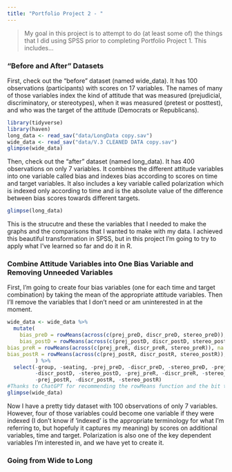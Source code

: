 ```yaml
---
title: "Portfolio Project 2 - "
---
```


> My goal in this project is to attempt to do (at least some of) the things that I did using SPSS prior to completing Portfolio Project 1. This includes...

### "Before and After" Datasets
First, check out the "before" dataset (named wide_data). It has 100 observations (participants) with scores on 17 variables. The names of many of those variables index the kind of attitude that was measured (prejudicial, discriminatory, or stereotypes), when it was measured (pretest or posttest), and who was the target of the attitude (Democrats or Republicans). 

```r
library(tidyverse)
library(haven)
long_data <- read_sav("data/LongData copy.sav")
wide_data <- read_sav("data/V.3 CLEANED DATA copy.sav")
glimpse(wide_data)
```

Then, check out the "after" dataset (named long_data). It has 400 observations on only 7 variables. It combines the different attitude variables into one variable called bias and indexes bias according to scores on time and target variables. It also includes a key variable called polarization which is indexed only according to time and is the absolute value of the difference between bias scores towards different targets.

```r
glimpse(long_data)
```

This is the strucutre and these the variables that I needed to make the graphs and the comparisons that I wanted to make with my data. I achieved this beautiful transformation in SPSS, but in this project I'm going to try to apply what I've learned so far and do it in R.

### Combine Attitude Variables into One Bias Variable and Removing Unneeded Variables
First, I'm going to create four bias variables (one for each time and target combination) by taking the mean of the appropriate attitude variables. Then I'll remove the variables that I don't need or am uninterested in at the moment.
```r
wide_data <- wide_data %>%
  mutate(
    bias_preD = rowMeans(across(c(prej_preD, discr_preD, stereo_preD)), na.rm = TRUE),
    bias_postD = rowMeans(across(c(prej_postD, discr_postD, stereo_postD)), na.rm = TRUE),
bias_preR = rowMeans(across(c(prej_preR, discr_preR, stereo_preR)), na.rm = TRUE),
bias_postR = rowMeans(across(c(prej_postR, discr_postR, stereo_postR)), na.rm = TRUE)
         ) %>% 
  select(-group, -seating, -prej_preD, -discr_preD, -stereo_preD, -prej_postD,
         -discr_postD, -stereo_postD, -prej_preR, -discr_preR, -stereo_preR,
         -prej_postR, -discr_postR, -stereo_postR)
#Thanks to ChatGPT for recommending the rowMeans function and the bit to remove missing values. I would have done it in a slightly different, inferior way (adding variables and dividing by 3 and not acounting for missing values). And thanks to Claude.ai for recommending the across() function (instead of the select() function recommended by Chat——I just like this version better aesthetically).
glimpse(wide_data)
```
Now I have a pretty tidy dataset with 100 observations of only 7 variables. However, four of those variables could become one variable if they were indexed (I don't know if 'indexed' is the appropriate terminology for what I'm referring to, but hopefuly it captures my meaning) by scores on additional variables, time and target. Polarization is also one of the key dependent variables I'm interested in, and we have yet to create it.

### Going from Wide to Long